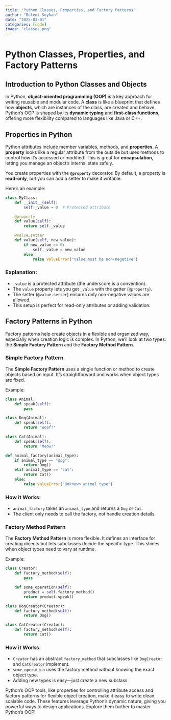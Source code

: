 ```yaml
---
title: "Python Classes, Properties, and Factory Patterns"
author: "Bulent Soykan"
date: "2025-03-01"
categories: [code]
image: "classes.png"
---
```


#  Python Classes, Properties, and Factory Patterns

## Introduction to Python Classes and Objects

In Python, **object-oriented programming (OOP)** is a key approach for writing reusable and modular code. A **class** is like a blueprint that defines how **objects**, which are instances of the class, are created and behave. Python’s OOP is shaped by its **dynamic typing** and **first-class functions**, offering more flexibility compared to languages like Java or C++.

## Properties in Python

Python attributes include member variables, methods, and **properties**. A **property** looks like a regular attribute from the outside but uses methods to control how it’s accessed or modified. This is great for **encapsulation**, letting you manage an object’s internal state safely.

You create properties with the **`@property`** decorator. By default, a property is **read-only**, but you can add a setter to make it writable.

Here’s an example:

```python
class MyClass:
    def __init__(self):
        self._value = 0  # Protected attribute

    @property
    def value(self):
        return self._value

    @value.setter
    def value(self, new_value):
        if new_value >= 0:
            self._value = new_value
        else:
            raise ValueError("Value must be non-negative")
```

### Explanation:
- `_value` is a protected attribute (the underscore is a convention).
- The `value` property lets you get `_value` with the getter (`@property`).
- The setter (`@value.setter`) ensures only non-negative values are allowed.
- This setup is perfect for read-only attributes or adding validation.

## Factory Patterns in Python

Factory patterns help create objects in a flexible and organized way, especially when creation logic is complex. In Python, we’ll look at two types: the **Simple Factory Pattern** and the **Factory Method Pattern**.

### Simple Factory Pattern

The **Simple Factory Pattern** uses a single function or method to create objects based on input. It’s straightforward and works when object types are fixed.

Example:

```python
class Animal:
    def speak(self):
        pass

class Dog(Animal):
    def speak(self):
        return "Woof!"

class Cat(Animal):
    def speak(self):
        return "Meow!"

def animal_factory(animal_type):
    if animal_type == "dog":
        return Dog()
    elif animal_type == "cat":
        return Cat()
    else:
        raise ValueError("Unknown animal type")
```

### How it Works:
- `animal_factory` takes an `animal_type` and returns a `Dog` or `Cat`.
- The client only needs to call the factory, not handle creation details.

### Factory Method Pattern

The **Factory Method Pattern** is more flexible. It defines an interface for creating objects but lets subclasses decide the specific type. This shines when object types need to vary at runtime.

Example:

```python
class Creator:
    def factory_method(self):
        pass

    def some_operation(self):
        product = self.factory_method()
        return product.speak()

class DogCreator(Creator):
    def factory_method(self):
        return Dog()

class CatCreator(Creator):
    def factory_method(self):
        return Cat()
```

### How it Works:
- `Creator` has an abstract `factory_method` that subclasses like `DogCreator` and `CatCreator` implement.
- `some_operation` uses the factory method without knowing the exact object type.
- Adding new types is easy—just create a new subclass.


Python’s OOP tools, like properties for controlling attribute access and factory patterns for flexible object creation, make it easy to write clean, scalable code. These features leverage Python’s dynamic nature, giving you powerful ways to design applications. Explore them further to master Python’s OOP!
